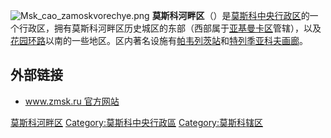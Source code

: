[[File:Msk_cao_zamoskvorechye.png|thumb]]
'''莫斯科河畔区'''（{{lang-rus|Замоскворечье|Zamoskvoreche}}）是[[莫斯科|莫斯科]][[中央行政区_(莫斯科)|中央行政区]]的一个行政区，拥有莫斯科河畔区历史城区的东部（西部属于[[亚基曼卡区|亚基曼卡区]]管辖），以及[[花园环路|花园环路]]以南的一些地区。区内著名设施有[[帕韦列茨站|帕韦列茨站]]和[[特列季亚科夫画廊|特列季亚科夫画廊]]。
==外部链接==
* [http://www.zmsk.ru/ www.zmsk.ru 官方网站] {{Wayback|url=http://www.zmsk.ru/ |date=20210503165247 }}
[[Category:莫斯科河畔区|]]
[[Category:莫斯科中央行政區|Category:莫斯科中央行政區]]
[[Category:莫斯科辖区|Category:莫斯科辖区]]
{{莫斯科中央行政區}}